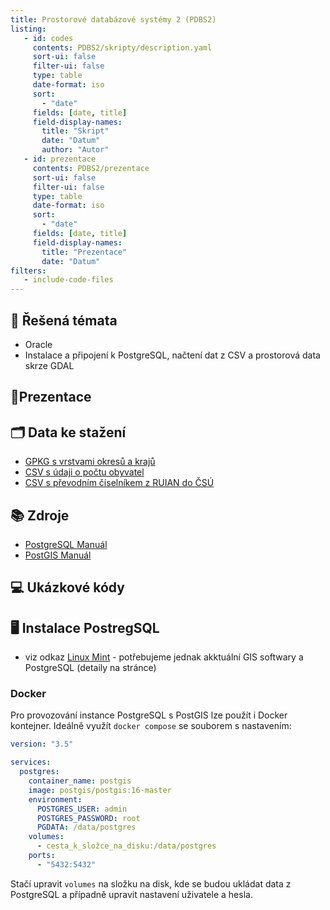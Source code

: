 ```yaml
---
title: Prostorové databázové systémy 2 (PDBS2)
listing:
   - id: codes
     contents: PDBS2/skripty/description.yaml
     sort-ui: false
     filter-ui: false
     type: table
     date-format: iso
     sort:
       - "date"
     fields: [date, title] 
     field-display-names:
       title: "Skript"
       date: "Datum"
       author: "Autor"
   - id: prezentace
     contents: PDBS2/prezentace
     sort-ui: false
     filter-ui: false
     type: table
     date-format: iso
     sort:
       - "date"
     fields: [date, title] 
     field-display-names:
       title: "Prezentace"
       date: "Datum"
filters:
   - include-code-files
---
```


## 📃 Řešená témata

- Oracle 
- Instalace a připojení k PostgreSQL, načtení dat z CSV a prostorová data skrze GDAL

## 📑Prezentace

::: {#prezentace}
:::

## 🗂️ Data ke stažení

- [GPKG s vrstvami okresů a krajů](./PDBS2/soubory/uzemni_jednotky.gpkg)
- [CSV s údaji o počtu obyvatel](./PDBS2/soubory/obyvatele_roky.csv)
- [CSV s převodním číselníkem z RUIAN do ČSÚ](./PDBS2/soubory/ciselnik_csu_ruian.csv)

## 📚 Zdroje

- [PostgreSQL Manuál](https://www.postgresql.org/docs/14/index.html)
- [PostGIS Manuál](https://postgis.net/docs/manual-3.4/)

## 💻 Ukázkové kódy

::: {#codes}
:::

## 🖥 Instalace PostregSQL

- viz odkaz [Linux Mint](linux-mint.qmd) - potřebujeme jednak akktuální GIS softwary a PostgreSQL (detaily na stránce)

### Docker

Pro provozování instance PostgreSQL s PostGIS lze použít i Docker kontejner. Ideálně využít `docker compose` se souborem s nastavením:

```yaml
version: "3.5"

services:
  postgres:
    container_name: postgis
    image: postgis/postgis:16-master
    environment:
      POSTGRES_USER: admin
      POSTGRES_PASSWORD: root
      PGDATA: /data/postgres
    volumes:
      - cesta_k_složce_na_disku:/data/postgres
    ports:
      - "5432:5432"
```

Stačí upravit `volumes` na složku na disk, kde se budou ukládat data z PostgreSQL a případně upravit nastavení uživatele a hesla.